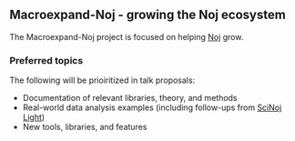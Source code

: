 ## Macroexpand-Noj - growing the Noj ecosystem

The Macroexpand-Noj project is focused on helping [Noj](https://scicloj.github.io/noj) grow.

### Preferred topics

The following will be prioiritized in talk proposals:

* Documentation of relevant libraries, theory, and methods
* Real-world data analysis examples (including follow-ups from [SciNoj Light](https://scicloj.github.io/scinoj-light-1/))
* New tools, libraries, and features

